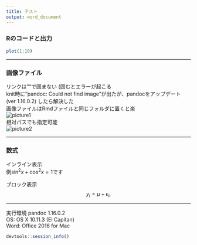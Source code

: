 ```yaml
---
title: テスト
output: word_document
---
```


### Rのコードと出力
```r
plot(1:10)
```

----

### 画像ファイル
リンクは""で囲まない (囲むとエラーが起こる  
knit時に"pandoc: Could not find image"が出たが、pandocをアップデート (ver 1.16.0.2) したら解決した  
画像ファイルはRmdファイルと同じフォルダに置くと楽  
![picture1](test.png)  
相対パスでも指定可能  
![picture2](../../images/banner.jpg)  

----

### 数式  
インライン表示  
例$\sin^2 x + \cos^2 x = 1$です  
  
ブロック表示
$$
    y_i = \mu + \epsilon_{i},
$$

----

実行環境
pandoc 1.16.0.2  
OS: OS X 10.11.3 (El Capitan)  
Word: Office 2016 for Mac  
```r
devtools::session_info()
```